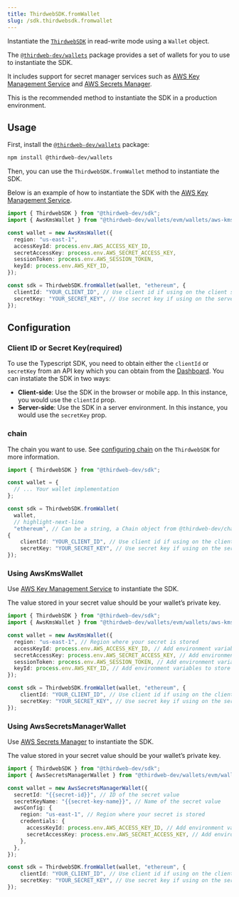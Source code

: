 ```yaml
---
title: ThirdwebSDK.fromWallet
slug: /sdk.thirdwebsdk.fromwallet
---
```


Instantiate the [`ThirdwebSDK`](/typescript/sdk.thirdwebsdk) in read-write mode using a `Wallet` object.

The [`@thirdweb-dev/wallets`](https://github.com/thirdweb-dev/js/tree/main/packages/wallets) package provides a set
of wallets for you to use to instantiate the SDK.

It includes support for secret manager services
such as [AWS Key Management Service](https://aws.amazon.com/kms/) and [AWS Secrets Manager](https://aws.amazon.com/secrets-manager/).

This is the recommended method to instantiate the SDK in a production environment.

## Usage

First, install the [`@thirdweb-dev/wallets`](https://github.com/thirdweb-dev/js/tree/main/packages/wallets) package:

```bash npm2yarn
npm install @thirdweb-dev/wallets
```

Then, you can use the `ThirdwebSDK.fromWallet` method to instantiate the SDK.

Below is an example of how to instantiate the SDK with the [AWS Key Management Service](https://aws.amazon.com/kms/).

```typescript
import { ThirdwebSDK } from "@thirdweb-dev/sdk";
import { AwsKmsWallet } from "@thirdweb-dev/wallets/evm/wallets/aws-kms";

const wallet = new AwsKmsWallet({
  region: "us-east-1",
  accessKeyId: process.env.AWS_ACCESS_KEY_ID,
  secretAccessKey: process.env.AWS_SECRET_ACCESS_KEY,
  sessionToken: process.env.AWS_SESSION_TOKEN,
  keyId: process.env.AWS_KEY_ID,
});

const sdk = ThirdwebSDK.fromWallet(wallet, "ethereum", {
  clientId: "YOUR_CLIENT_ID", // Use client id if using on the client side, get it from dashboard settings
  secretKey: "YOUR_SECRET_KEY", // Use secret key if using on the server, get it from dashboard settings
});
```

## Configuration

### Client ID or Secret Key(required)

To use the Typescript SDK, you need to obtain either the `clientId` or `secretKey` from an API key which you can obtain from the [Dashboard](https://thirdweb.com/dashboard). You can instatiate the SDK in two ways:

- **Client-side**: Use the SDK in the browser or mobile app. In this instance, you would use the `clientId` prop.
- **Server-side**: Use the SDK in a server environment. In this instance, you would use the `secretKey` prop.
 

### chain

The chain you want to use. See [configuring chain](/typescript/sdk.thirdwebsdk#chain-required)
on the `ThirdwebSDK` for more information.

```typescript
import { ThirdwebSDK } from "@thirdweb-dev/sdk";

const wallet = {
  // ... Your wallet implementation
};

const sdk = ThirdwebSDK.fromWallet(
  wallet,
  // highlight-next-line
  "ethereum", // Can be a string, a Chain object from @thirdweb-dev/chains, or a custom chain.
{
    clientId: "YOUR_CLIENT_ID", // Use client id if using on the client side, get it from dashboard settings
    secretKey: "YOUR_SECRET_KEY", // Use secret key if using on the server, get it from dashboard settings);
});
```

### Using AwsKmsWallet

Use [AWS Key Management Service](https://aws.amazon.com/kms/) to instantiate the SDK.

The value stored in your secret value should be your wallet&rsquo;s private key.

```typescript
import { ThirdwebSDK } from "@thirdweb-dev/sdk";
import { AwsKmsWallet } from "@thirdweb-dev/wallets/evm/wallets/aws-kms";

const wallet = new AwsKmsWallet({
  region: "us-east-1", // Region where your secret is stored
  accessKeyId: process.env.AWS_ACCESS_KEY_ID, // Add environment variables to store your AWS credentials
  secretAccessKey: process.env.AWS_SECRET_ACCESS_KEY, // Add environment variables to store your AWS credentials
  sessionToken: process.env.AWS_SESSION_TOKEN, // Add environment variables to store your AWS credentials
  keyId: process.env.AWS_KEY_ID, // Add environment variables to store your AWS credentials
});

const sdk = ThirdwebSDK.fromWallet(wallet, "ethereum", {
    clientId: "YOUR_CLIENT_ID", // Use client id if using on the client side, get it from dashboard settings
    secretKey: "YOUR_SECRET_KEY", // Use secret key if using on the server, get it from dashboard settings);
});
```

### Using AwsSecretsManagerWallet

Use [AWS Secrets Manager](https://aws.amazon.com/secrets-manager/) to instantiate the SDK.

The value stored in your secret value should be your wallet&rsquo;s private key.

```typescript
import { ThirdwebSDK } from "@thirdweb-dev/sdk";
import { AwsSecretsManagerWallet } from "@thirdweb-dev/wallets/evm/wallets/aws-secrets-manager";

const wallet = new AwsSecretsManagerWallet({
  secretId: "{{secret-id}}", // ID of the secret value
  secretKeyName: "{{secret-key-name}}", // Name of the secret value
  awsConfig: {
    region: "us-east-1", // Region where your secret is stored
    credentials: {
      accessKeyId: process.env.AWS_ACCESS_KEY_ID, // Add environment variables to store your AWS credentials
      secretAccessKey: process.env.AWS_SECRET_ACCESS_KEY, // Add environment variables to store your AWS credentials
    },
  },
});

const sdk = ThirdwebSDK.fromWallet(wallet, "ethereum", {
    clientId: "YOUR_CLIENT_ID", // Use client id if using on the client side, get it from dashboard settings
    secretKey: "YOUR_SECRET_KEY", // Use secret key if using on the server, get it from dashboard settings);
});
```
